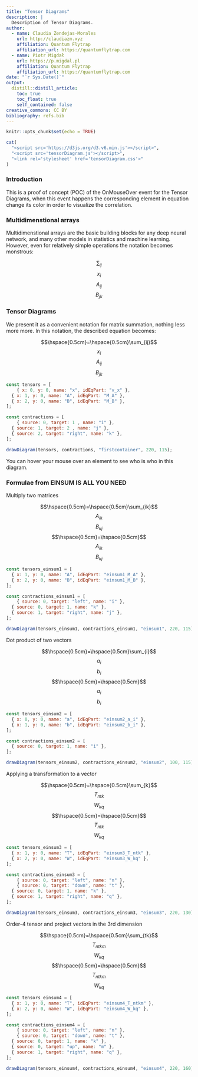 ```yaml
---
title: "Tensor Diagrams"
description: |
  Description of Tensor Diagrams.
author:
  - name: Claudia Zendejas-Morales
    url: http://claudiazm.xyz
    affiliation: Quantum Flytrap
    affiliation_url: https://quantumflytrap.com
  - name: Piotr Migdał 
    url: https://p.migdal.pl
    affiliation: Quantum Flytrap
    affiliation_url: https://quantumflytrap.com
date: "`r Sys.Date()`"
output:
  distill::distill_article:
    toc: true
    toc_float: true
    self_contained: false
creative_commons: CC BY
bibliography: refs.bib
---
```


```r
knitr::opts_chunk$set(echo = TRUE)
```

```r
cat(
  "<script src='https://d3js.org/d3.v6.min.js'></script>",
  "<script src='tensorDiagram.js'></script>",
  "<link rel='stylesheet' href='tensorDiagram.css'>"
)
```

### Introduction

This is a proof of concept (POC) of the OnMouseOver event for the Tensor Diagrams, when this event happens the corresponding element in equation change its color in order to visualize the correlation.


### Multidimenstional arrays

Multidimenstional arrays are the basic building blocks for any deep neural network, and many other models in statistics and machine learning. However, even for relatively simple operations the notation becomes monstrous:

<div id="text" class="equation">
<div class="eq-elem">$$\sum_{ij}$$</div>
<div class="eq-elem">$$x_i$$</div>
<div class="eq-elem">$$A_{ij}$$</div>
<div class="eq-elem">$$B_{jk}$$</div>
</div>

### Tensor Diagrams

We present it as a convenient notation for matrix summation, nothing less more more. In this notation, the described equation becomes:

<div id="text" class="equation">
<div id="firstcontainer" class="eq-diagram">
<!--<svg width="220" height="115"></svg>-->
</div>
<div class="eq-elem">$$\hspace{0.5cm}=\hspace{0.5cm}\sum_{ij}$$</div>
<div id="v_x" class="eq-elem">$$x_i$$</div>
<div id="M_A" class="eq-elem">$$A_{ij}$$</div>
<div id="M_B" class="eq-elem">$$B_{jk}$$</div>
</div>

```js

const tensors = [
	{ x: 0, y: 0, name: "x", idEqPart: "v_x" },
  { x: 1, y: 0, name: "A", idEqPart: "M_A" },
  { x: 2, y: 0, name: "B", idEqPart: "M_B" },
];

const contractions = [
	{ source: 0, target: 1 , name: "i" },
  { source: 1, target: 2 , name: "j" },
  { source: 2, target: "right", name: "k" },
];

drawDiagram(tensors, contractions, "firstcontainer", 220, 115);

```

You can hover your mouse over an element to see who is who in this diagram.


### Formulae from EINSUM IS ALL YOU NEED

Multiply two matrices

<div id="text" class="equation">
<div id="einsum1" class="eq-diagram"></div>
<div id="einsum1_c_j" class="eq-elem">$$\hspace{0.5cm}=\hspace{0.5cm}\sum_{ik}$$</div>
<div id="einsum1_M_A" class="eq-elem">$$A_{ik}$$</div>
<div id="einsum1_M_B" class="eq-elem">$$B_{kj}$$</div>
<div id="einsum1_eq" class="eq-elem">$$\hspace{0.5cm}=\hspace{0.5cm}$$</div>
<div id="einsum1_M_A" class="eq-elem">$$A_{ik}$$</div>
<div id="einsum1_M_B" class="eq-elem">$$B_{kj}$$</div>
</div>

```js

const tensors_einsum1 = [
  { x: 1, y: 0, name: "A", idEqPart: "einsum1_M_A" },
  { x: 2, y: 0, name: "B", idEqPart: "einsum1_M_B" },
];

const contractions_einsum1 = [
	{ source: 0, target: "left", name: "i" },
  { source: 0, target: 1, name: "k" },
  { source: 1, target: "right", name: "j" },
];

drawDiagram(tensors_einsum1, contractions_einsum1, "einsum1", 220, 115);

```

Dot product of two vectors

<div id="text" class="equation">
<div id="einsum2" class="eq-diagram"></div>
<div id="einsum2_c" class="eq-elem">$$\hspace{0.5cm}=\hspace{0.5cm}\sum_{i}$$</div>
<div id="einsum2_a_i" class="eq-elem">$$a_{i}$$</div>
<div id="einsum2_b_i" class="eq-elem">$$b_{i}$$</div>
<div id="einsum2_eq" class="eq-elem">$$\hspace{0.5cm}=\hspace{0.5cm}$$</div>
<div id="einsum2_a_i" class="eq-elem">$$a_{i}$$</div>
<div id="einsum2_b_i" class="eq-elem">$$b_{i}$$</div>
</div>

```js

const tensors_einsum2 = [
  { x: 0, y: 0, name: "a", idEqPart: "einsum2_a_i" },
  { x: 1, y: 0, name: "b", idEqPart: "einsum2_b_i" },
];

const contractions_einsum2 = [
  { source: 0, target: 1, name: "i" },
];

drawDiagram(tensors_einsum2, contractions_einsum2, "einsum2", 100, 115);

```

Applying a transformation to a vector

<div id="text" class="equation">
<div id="einsum3" class="eq-diagram"></div>
<div id="einsum3_C_ntq" class="eq-elem">$$\hspace{0.5cm}=\hspace{0.5cm}\sum_{k}$$</div>
<div id="einsum3_T_ntk" class="eq-elem">$$T_{ntk}$$</div>
<div id="einsum3_W_kq" class="eq-elem">$$W_{kq}$$</div>
<div id="einsum3_eq" class="eq-elem">$$\hspace{0.5cm}=\hspace{0.5cm}$$</div>
<div id="einsum3_T_ntk" class="eq-elem">$$T_{ntk}$$</div>
<div id="einsum3_W_kq" class="eq-elem">$$W_{kq}$$</div>
</div>

```js

const tensors_einsum3 = [
  { x: 1, y: 0, name: "T", idEqPart: "einsum3_T_ntk" },
  { x: 2, y: 0, name: "W", idEqPart: "einsum3_W_kq" },
];

const contractions_einsum3 = [
	{ source: 0, target: "left", name: "n" },
	{ source: 0, target: "down", name: "t" },
  { source: 0, target: 1, name: "k" },
  { source: 1, target: "right", name: "q" },
];

drawDiagram(tensors_einsum3, contractions_einsum3, "einsum3", 220, 130);

```

Order-4 tensor and project vectors in the 3rd dimension

<div id="text" class="equation">
<div id="einsum4" class="eq-diagram"></div>
<div id="einsum4_C_mqn" class="eq-elem">$$\hspace{0.5cm}=\hspace{0.5cm}\sum_{tk}$$</div>
<div id="einsum4_T_ntkm" class="eq-elem">$$T_{ntkm}$$</div>
<div id="einsum4_W_kq" class="eq-elem">$$W_{kq}$$</div>
<div id="einsum4_eq" class="eq-elem">$$\hspace{0.5cm}=\hspace{0.5cm}$$</div>
<div id="einsum4_T_ntkm" class="eq-elem">$$T_{ntkm}$$</div>
<div id="einsum4_W_kq" class="eq-elem">$$W_{kq}$$</div>
</div>

```js

const tensors_einsum4 = [
  { x: 1, y: 0, name: "T", idEqPart: "einsum4_T_ntkm" },
  { x: 2, y: 0, name: "W", idEqPart: "einsum4_W_kq" },
];

const contractions_einsum4 = [
	{ source: 0, target: "left", name: "n" },
	{ source: 0, target: "down", name: "t" },
  { source: 0, target: 1, name: "k" },
  { source: 0, target: "up", name: "m" },
  { source: 1, target: "right", name: "q" },
];

drawDiagram(tensors_einsum4, contractions_einsum4, "einsum4", 220, 160);

```
